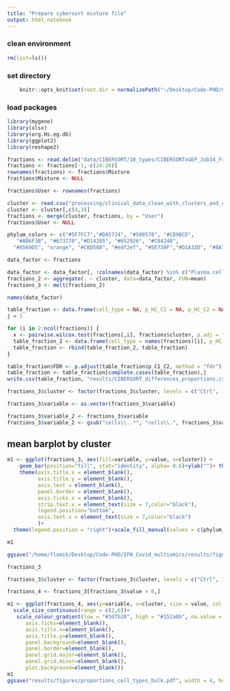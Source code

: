 ```yaml
---
title: "Prepare cybersort mixture file"
output: html_notebook
---
```



### clean environment
```r
rm(list=ls())
```

### set directory
```r
    knitr::opts_knit$set(root.dir = normalizePath("~/Desktop/Code-PHD/COCOMO_txn/")) 
```

### load packages
```r
library(mygene)
library(xlsx)
library(org.Hs.eg.db)
library(ggplot2)
library(reshape2)
```

```r
fractions <- read.delim("data/CIBERSORT/10_types/CIBERSORTxGEP_Job34_Fractions.txt")
fractions <- fractions[-1,-c(24:26)]
rownames(fractions) <- fractions$Mixture
fractions$Mixture <- NULL
```

```r
fractions$User <- rownames(fractions)
```

```r
cluster <- read.csv("processing/clinical_data_clean_with_clusters_and_categories.csv")
cluster <- cluster[,c(4,3)]
fractions <- merge(cluster, fractions, by = "User")
fractions$User <- NULL
```

```r
phylum_colors <- c("#5F7FC7","#DA5724", "#508578", "#CD9BCD",
   "#AD6F3B", "#673770","#D14285", "#652926", "#C84248", 
  "#8569D5", "orange", "#CBD588", "#edf2ef", "#5E738F","#D1A33D", "#8A7C64")
```


```r
data_factor <- fractions
```

```r
data_factor <- data_factor[, !colnames(data_factor) %in% c("Plasma.cells", colnames(data_factor)[grepl("Dendritic.cells.resting", colnames(data_factor))], colnames(data_factor)[grepl("Macro", colnames(data_factor))], colnames(data_factor)[grepl("Mast", colnames(data_factor))])]
fractions_2 <- aggregate(. ~ cluster, data=data_factor, FUN=mean)
fractions_3 <- melt(fractions_2)
```

```r
names(data_factor)
```

```r
table_fraction <- data.frame(cell_type = NA, p_HC_C1 = NA, p_HC_C2 = NA, p_C1_C2 = NA)
j = 1

for (i in 2:ncol(fractions)) {
  x <- pairwise.wilcox.test(fractions[,i], fractions$cluster, p.adj = "fdr")
  table_fraction_2 <- data.frame(cell_type = names(fractions)[i], p_HC_C1 = x$p.value[2], p_HC_C2 = x$p.value[4], p_C1_C2 = x$p.value[1])
  table_fraction <- rbind(table_fraction_2, table_fraction)
}

table_fraction$FDR <- p.adjust(table_fraction$p_C1_C2, method = "fdr")
table_fraction <- table_fraction[complete.cases(table_fraction),]
write.csv(table_fraction, "results/CIBERSORT_differences_proportions.csv")
```

```r
fractions_3$cluster <- factor(fractions_3$cluster, levels = c("Ctrl", 1, 2))
```

```r
fractions_3$variable <- as.vector(fractions_3$variable)

fractions_3$variable_2 <- fractions_3$variable
fractions_3$variable_2 <- gsub("cells\\..*", "cells\\.", fractions_3$variable_2)
```

## mean barplot by cluster
```r
m1 <- ggplot(fractions_3, aes(fill=variable, y=value, x=cluster)) + 
    geom_bar(position="fill", stat="identity", alpha= 0.6)+ylab("")+ theme_void()+ 
    theme(axis.title.x = element_blank(),
          axis.title.y = element_blank(),
          axis.text = element_blank(),
          panel.border = element_blank(),
          axis.ticks.x = element_blank(),
          strip.text.x = element_text(size = 7,color="black"),
          legend.position="bottom",
          axis.text.x = element_text(size = 7,color="black")
          )+
  theme(legend.position = "right")+scale_fill_manual(values = c(phylum_colors, "red", "blue", "green", "pink", "grey","black")) + geom_text(aes(label=ifelse(value >= 0.10, paste0(round(value*100, 0), "%"),"")), position=position_stack(vjust=0.5), colour="black")

m1

ggsave("/home/flomik/Desktop/Code-PHD/IFN_Covid_multiomics/results/figures/CIBERSORT_proportions_conditions.pdf", height = 6, width = 10)
```
```r
fractions_3
```
```r
fractions_3$cluster <- factor(fractions_3$cluster, levels = c("Ctrl", 1, 2))
```



```r
fractions_4 <- fractions_3[fractions_3$value > 0,]
```

```r
m1 <- ggplot(fractions_4, aes(y=variable, x=cluster, size = value, col = value))+geom_point()+
  scale_size_continuous(range = c(2,6))+
   scale_colour_gradient(low = "#3d7b20", high = "#152a0b", na.value = NA)+theme_classic()+theme(axis.line=element_blank(),
      axis.ticks=element_blank(),
      axis.title.x=element_blank(),
      axis.title.y=element_blank(),
      panel.background=element_blank(),
      panel.border=element_blank(),
      panel.grid.major=element_blank(),
      panel.grid.minor=element_blank(),
      plot.background=element_blank())
m1
ggsave("results/figures/proportions_cell_types_bulk.pdf", width = 4, height = 3)
```


